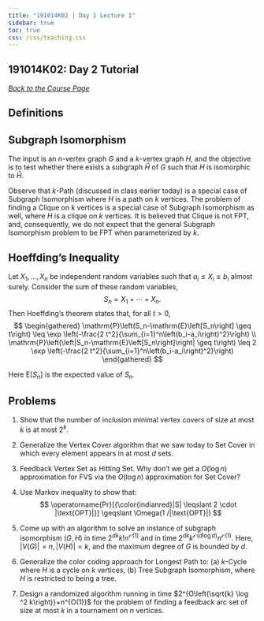 ```yaml
---
title: "191014K02 | Day 1 Lecture 1"
sidebar: true
toc: true
css: /css/teaching.css
---
```




:::{.column-body-outset}

## 191014K02: Day 2 Tutorial

_[Back to the Course Page](../)_

## Definitions

:::{.callout-note}

# Subgraph Isomorphism

The input is an $n$-vertex graph $G$ and a $k$-vertex graph $H$, and the objective is to test whether there exists a subgraph $\widehat{H}$ of $G$ such that $H$ is isomorphic to $\widehat{H}$. 

Observe that $k$-Path (discussed in class earlier today) is a special case of Subgraph Isomorphism where $H$ is a path on $k$ vertices. The problem of finding a Clique on $k$ vertices is a special case of Subgraph Isomorphism as well, where $H$ is a clique on $k$ vertices. It is believed that Clique is not FPT, and, consequently, we do not expect that the general Subgraph Isomorphism problem to be FPT when parameterized by $k$.
:::

:::{.callout-note}

# Hoeffding's Inequality

Let $X_1, \ldots, X_n$ be independent random variables such that $a_i \leq X_i \leq b_i$ almost surely. Consider the sum of these random variables,
$$
S_n=X_1+\cdots+X_n .
$$
Then Hoeffding's theorem states that, for all $t>0,$
$$
\begin{gathered}
\mathrm{P}\left(S_n-\mathrm{E}\left[S_n\right] \geq t\right) \leq \exp \left(-\frac{2 t^2}{\sum_{i=1}^n\left(b_i-a_i\right)^2}\right) \\
\mathrm{P}\left(\left|S_n-\mathrm{E}\left[S_n\right]\right| \geq t\right) \leq 2 \exp \left(-\frac{2 t^2}{\sum_{i=1}^n\left(b_i-a_i\right)^2}\right)
\end{gathered}
$$

Here $\mathrm{E}\left[S_{\mathrm{n}}\right]$ is the expected value of $S_n$.
:::


## Problems

1. Show that the number of inclusion minimal vertex covers of size at most $k$ is at most $2^k$.

2. Generalize the Vertex Cover algorithm that we saw today to Set Cover in which every element appears in at most $d$ sets.

3. Feedback Vertex Set as Hitting Set. Why don't we get a $O(\log n)$ approximation for FVS via the $O(\log n)$ approximation for Set Cover?

4. Use Markov inequality to show that:
$$
\operatorname{Pr}[{\color{indianred}|S| \leqslant 2 \cdot |\text{OPT}|}] \geqslant \Omega(1 /|\text{OPT}|)
$$


5. Come up with an algorithm to solve an instance of subgraph isomorphism $(G, H)$ in time $2^{d k} k ! n^{\mathcal{O}(1)}$ and in time $2^{d k} k^{\mathcal{O}(d \log d)} n^{\mathcal{O}(1)}$. Here, $|V(G)|=n,|V(H)|=k$, and the maximum degree of $G$ is bounded by $d$.

6. Generalize the color coding approach for Longest Path to: (a) $k$-Cycle where $H$ is a cycle on $k$ vertices, (b) Tree Subgraph Isomorphism, where $H$ is restricted to being a tree.

7. Design a randomized algorithm running in time $2^{O\left(\sqrt{k} \log ^2 k\right)}+n^{O(1)}$ for the problem of finding a feedback arc set of size at most $k$ in a tournament on $n$ vertices.  

:::